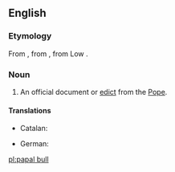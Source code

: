 ==English==

===Etymology===
From {{etyl|enm|en}} {{term|bulle|lang=enm}}, from {{etyl|fro|en}} {{term|bulle|lang=fro}}, from Low {{etyl|la|en}} {{term|bulla|lang=la}}.

===Noun===
{{en-noun|head=[[papal]] [[bull]]}}

# An official document or [[edict]] from the [[Pope]].

====Translations====
{{trans-top|official document or edict from the Pope}}
* Catalan: {{t|ca|butlla papal}}
{{trans-mid}}
* German: {{t|de|päbstliche Bulle|f}}
{{trans-bottom}}

[[pl:papal bull]]